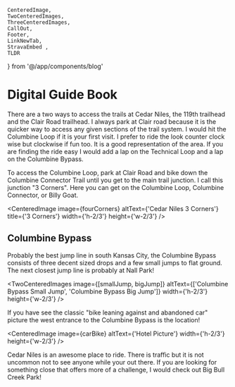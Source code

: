     CenteredImage, 
    TwoCenteredImages, 
    ThreeCenteredImages, 
    CallOut,
    Footer, 
    LinkNewTab, 
    StravaEmbed ,
    TLDR
} from '@/app/components/blog'



# Digital Guide Book
<TLDR
text="Cedar Niles is one of my fravite spots in South Kansas City area. There is terrain for both new and more experienced riders. If you live in Olathe this is the place for an after work rip!"
/>

There are a two ways to access the trails at Cedar Niles, the 119th trailhead and the Clair Road trailhead. I always park at Clair road because it is the quicker way to access any given sections of the trail system. I would hit the Columbine Loop if it is your first visit. I prefer to ride the look counter clock wise but clockwise if fun too. It is a good representation of the area. If you are finding the ride easy I would add a lap on the Technical Loop and a lap on the Columbine Bypass.

To access the Columbine Loop, park at Clair Road and bike down the Columbine Connector Trail until you get to the main trail junction. I call this junction "3 Corners". Here you can get on the Columbine Loop, Columbine Connector, or Billy Goat.

<CenteredImage image={fourCorners} altText={'Cedar Niles 3 Corners'} title={'3 Corners'} width={'h-2/3'} height={'w-2/3'} />

<CallOut
title="New Additions!"
text="Cedar Niles is adding more and more trails to the system. The new trails can be accessed the fastest by parking at the 119th Street trailhead and turning right after the bridge. Climb the paved hill and you will see the trail entrance on the right!"
/>

## Columbine Bypass
Probably the best jump line in south Kansas City, the Columbine Bypass consists of three decent sized drops and a few small jumps to flat ground. The next closest jump line is probably at Nall Park!

<TwoCenteredImages image={[smallJump, bigJump]} altText={['Columbine Bypass Small Jump', 'Columbine Bypass Big Jump']} width={'h-2/3'} height={'w-2/3'} />


If you have see the classic "bike leaning against and abandoned car" picture the west entrance to the Columbine Bypass is the location!

<CenteredImage image={carBike} altText={'Hotel Picture'} width={'h-2/3'} height={'w-2/3'} />

<CallOut
title="Dificulty"
text="Cedar Niles is easy riding and a great place to take a beginner. The Technical Loop is the only place that doesn't have ways to ride around the tougher terrain. The  jump line, Columbine Bypass, has easy ride around options for each jump."
/>

Cedar Niles is an awesome place to ride. There is traffic but it is not uncommon not to see anyone while your out there. If you are looking for something close that offers more of a challenge, I would check out Big Bull Creek Park!

[1]: /blog/business/zoom-info/demo
